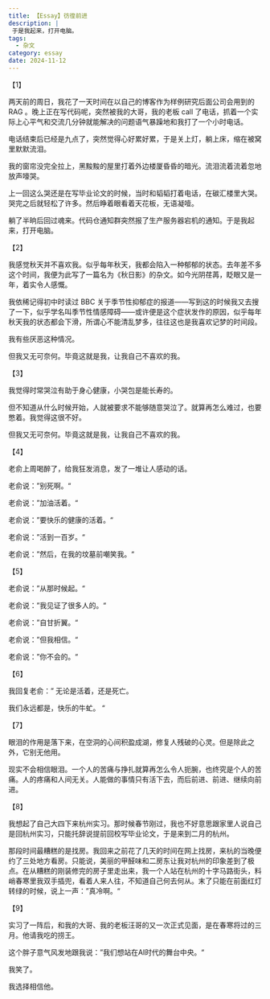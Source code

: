 ```yaml
---
title: 【Essay】彷徨前进
description: |
 于是我起来，打开电脑。
tags:
  - 杂文
category: essay
date: 2024-11-12
---
```

【1】

两天前的周日，我花了一天时间在以自己的博客作为样例研究后面公司会用到的 RAG 。晚上正在写代码呢，突然被我的大哥，我的老板 call 了电话，抓着一个实际上心平气和交流几分钟就能解决的问题语气暴躁地和我打了一个小时电话。

电话结束后已经是九点了，突然觉得心好累好累，于是关上灯，躺上床，缩在被窝里默默流泪。

我的窗帘没完全拉上，黑黢黢的屋里打着外边楼厦昏昏的暗光。流泪流着流着忽地放声嚎哭。

上一回这么哭还是在写毕业论文的时候，当时和韬韬打着电话，在碳汇楼里大哭。哭完之后就轻松了许多。然后睁着眼看着天花板，无语凝噎。

躺了半晌后回过魂来。代码仓通知群突然报了生产服务器宕机的通知。于是我起来，打开电脑。

【2】

我感觉秋天并不喜欢我。似乎每年秋天，我都会陷入一种郁郁的状态。去年差不多这个时间，我便为此写了一篇名为《秋日影》的杂文。如今光阴荏苒，眨眼又是一年，着实令人感慨。

我依稀记得初中时读过 BBC 关于季节性抑郁症的报道——写到这的时候我又去搜了一下，似乎学名叫季节性情感障碍——或许便是这个症状发作的原因，似乎每年秋天我的状态都会下滑，所谓心不能清乱梦多，往往这也是我喜欢记梦的时间段。

我有些厌恶这种情况。

但我又无可奈何。毕竟这就是我，让我自己不喜欢的我。

【3】

我觉得时常哭泣有助于身心健康，小哭包是能长寿的。

但不知道从什么时候开始，人就被要求不能够随意哭泣了。就算再怎么难过，也要憋着。我觉得这很不好。

但我又无可奈何。毕竟这就是我，让我自己不喜欢的我。

【4】

老俞上周喝醉了，给我狂发消息，发了一堆让人感动的话。

老俞说：”别死啊。“

老俞说：”加油活着。“

老俞说：”要快乐的健康的活着。“

老俞说：”活到一百岁。“

老俞说：”然后，在我的坟墓前嘲笑我。“

【5】

老俞说：”从那时候起。“

老俞说：”我见证了很多人的。“

老俞说：”自甘折翼。“

老俞说：”但我相信。“

老俞说：”你不会的。“

【6】

我回复老俞：”
无论是活着，还是死亡。

我们永远都是，快乐的牛虻。
“

【7】

眼泪的作用是落下来，在空洞的心间积盈成湖，修复人残破的心灵。但是除此之外，它别无他用。

现实不会相信眼泪。一个人的苦痛与挣扎就算再怎么令人扼腕，也终究是个人的苦痛。人的疼痛和人间无关。人能做的事情只有活下去，而后前进、前进、继续向前进。

【8】

我想起了自己大四下来杭州实习。那时候春节刚过，我也不好意思跟家里人说自己是回杭州实习，只能托辞说提前回校写毕业论文，于是来到二月的杭州。

那段时间最糟糕的是找房。我回来之前花了几天的时间在网上找房，来杭的当晚便约了三处地方看房。只能说，美丽的甲醛味和二房东让我对杭州的印象差到了极点。在从糟糕的刚装修完的房子里走出来，我一个人站在杭州的十字马路街头，料峭春寒里我双手插兜，看着人来人往，不知道自己何去何从。末了只能在前面红灯转绿的时候，说上一声：”真冷啊。“

【9】

实习了一阵后，和我的大哥、我的老板汪哥的又一次正式见面，是在春寒将过的三月。他请我吃的捞王。

这个胖子意气风发地跟我说：”我们想站在AI时代的舞台中央。“

我笑了。

我选择相信他。